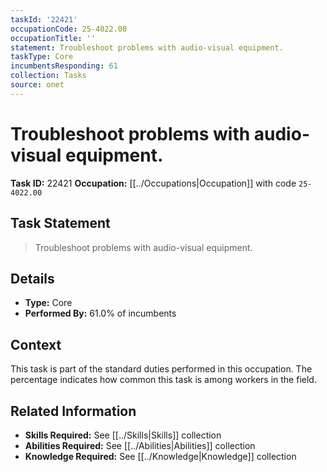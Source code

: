 ```yaml
---
taskId: '22421'
occupationCode: 25-4022.00
occupationTitle: ''
statement: Troubleshoot problems with audio-visual equipment.
taskType: Core
incumbentsResponding: 61
collection: Tasks
source: onet
---
```

# Troubleshoot problems with audio-visual equipment.

**Task ID:** 22421
**Occupation:** [[../Occupations|Occupation]] with code `25-4022.00`

## Task Statement

> Troubleshoot problems with audio-visual equipment.

## Details

- **Type:** Core
- **Performed By:** 61.0% of incumbents

## Context

This task is part of the standard duties performed in this occupation. The percentage indicates how common this task is among workers in the field.

## Related Information

- **Skills Required:** See [[../Skills|Skills]] collection
- **Abilities Required:** See [[../Abilities|Abilities]] collection
- **Knowledge Required:** See [[../Knowledge|Knowledge]] collection

